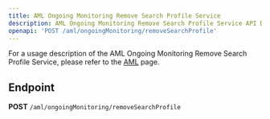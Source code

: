 ```yaml
---
title: AML Ongoing Monitoring Remove Search Profile Service
description: AML Ongoing Monitoring Remove Search Profile Service API Documentation
openapi: 'POST /aml/ongoingMonitoring/removeSearchProfile'
---
```


For a usage description of the AML Ongoing Monitoring Remove Search Profile Service, please refer to the [AML](/essentials/aml) page.

## Endpoint

**POST** `/aml/ongoingMonitoring/removeSearchProfile`

